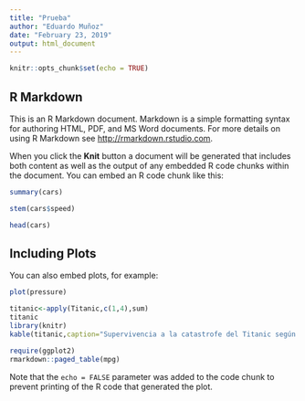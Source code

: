 ```yaml
---
title: "Prueba"
author: "Eduardo Muñoz"
date: "February 23, 2019"
output: html_document
---
```


```r
knitr::opts_chunk$set(echo = TRUE)
```

## R Markdown

This is an R Markdown document. Markdown is a simple formatting syntax for authoring HTML, PDF, and MS Word documents. For more details on using R Markdown see <http://rmarkdown.rstudio.com>.

When you click the **Knit** button a document will be generated that includes both content as well as the output of any embedded R code chunks within the document. You can embed an R code chunk like this:

```r
summary(cars)
```

```r
stem(cars$speed)
```

```r
head(cars)
```

## Including Plots

You can also embed plots, for example:

```r
plot(pressure)
```

```r
titanic<-apply(Titanic,c(1,4),sum)
titanic
library(knitr)
kable(titanic,caption="Supervivencia a la catastrofe del Titanic según la clase")
```

```r
require(ggplot2)
rmarkdown::paged_table(mpg)
```


Note that the `echo = FALSE` parameter was added to the code chunk to prevent printing of the R code that generated the plot.

